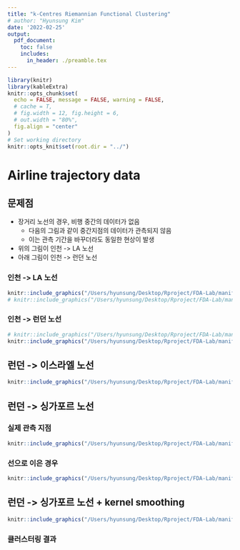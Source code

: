 ```yaml
---
title: "k-Centres Riemannian Functional Clustering"
# author: "Hyunsung Kim"
date: '2022-02-25'
output: 
  pdf_document:
    toc: false
    includes:
      in_header: ./preamble.tex
---
```


```r
library(knitr)
library(kableExtra)
knitr::opts_chunk$set(
  echo = FALSE, message = FALSE, warning = FALSE, 
  # cache = T,
  # fig.width = 12, fig.height = 6,
  # out.width = "80%",
  fig.align = "center"
)
# Set working directory
knitr::opts_knit$set(root.dir = "../")
```



# Airline trajectory data

## 문제점
- 장거리 노선의 경우, 비행 중간의 데이터가 없음
  - 다음의 그림과 같이 중간지점의 데이터가 관측되지 않음
  - 이는 관측 기간을 바꾸더라도 동일한 현상이 발생
- 위의 그림이 인천 -> LA 노선
- 아래 그림이 인천 -> 런던 노선


### 인천 -> LA 노선
```r
knitr::include_graphics("/Users/hyunsung/Desktop/Rproject/FDA-Lab/manifold_clust/Rmd/figure/2022_0225/incheon2LA.pdf")
# knitr::include_graphics("/Users/hyunsung/Desktop/Rproject/FDA-Lab/manifold_clust/Rmd/figure/2022_0225/incheon2London.pdf")
```


### 인천 -> 런던 노선
```r
# knitr::include_graphics("/Users/hyunsung/Desktop/Rproject/FDA-Lab/manifold_clust/Rmd/figure/2022_0225/incheon2LA.pdf")
knitr::include_graphics("/Users/hyunsung/Desktop/Rproject/FDA-Lab/manifold_clust/Rmd/figure/2022_0225/incheon2London.pdf")
```


## 런던 -> 이스라엘 노선

```r
knitr::include_graphics("/Users/hyunsung/Desktop/Rproject/FDA-Lab/manifold_clust/Rmd/figure/2022_0225/EGLL2LLBS.pdf")
```


\newpage

## 런던 -> 싱가포르 노선

### 실제 관측 지점

```r
knitr::include_graphics("/Users/hyunsung/Desktop/Rproject/FDA-Lab/manifold_clust/Rmd/figure/2022_0225/london2singapore_point.pdf")
```

### 선으로 이은 경우

```r
knitr::include_graphics("/Users/hyunsung/Desktop/Rproject/FDA-Lab/manifold_clust/Rmd/figure/2022_0225/london2singapore.pdf")
```

## 런던 -> 싱가포르 노선 + kernel smoothing

```r
knitr::include_graphics("/Users/hyunsung/Desktop/Rproject/FDA-Lab/manifold_clust/Rmd/figure/2022_0225/london2singapore_smooth.pdf")
```


### 클러스터링 결과
\begin{table}[ht]
\centering
\begin{tabular}{rrrrrrrr}
  \hline
 & kCFC (R) & k-means (R) & kCFC (M) & k-means (M) & funclust & funHDDC & gmfd \\ 
  \hline
CCR & 0.663 & 0.663 & 0.663 & 0.663 & 0.576 & 0.663 & 0.674 \\ 
  aRand & -0.004 & -0.004 & -0.004 & -0.004 & -0.006 & -0.004 & -0.015 \\ 
   \hline
\end{tabular}
\end{table}


